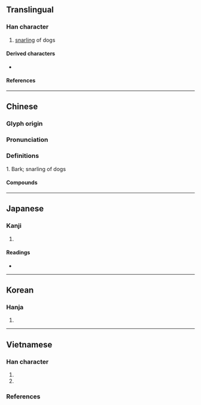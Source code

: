 {{character info}}
==Translingual==

===Han character===
{{Han char|rn=94|rad=犬|as=07|sn=10|canj=KHYMR|four=40261|ids=⿰犭言}}

# [[snarling]] of dogs

====Derived characters====
* {{l|mul|[[獄]], [[𤢰]]}}

====References====
{{Han ref|kx=0711.320|dkj=20430|dj=1124.010|hdz=21350.040|uh=72FA}}

----

==Chinese==
{{zh-forms}}

===Glyph origin===
{{Han etym}}

===Pronunciation===
{{zh-pron
|m=yín
|c=ngan4
|mc=y
|oc=y
|cat=
}}

===Definitions===
{{zh-hanzi}}

1. Bark; snarling of dogs

====Compounds====
{{zh-der|狺狺}}

----

==Japanese==

===Kanji===
{{ja-kanji|grade=|rs=犬07}}

# {{rfdef|ja|sort=犬07}}

====Readings====
* {{ja-readings|on=[[げん]] (gen), [[ごん]] (gon)|kun=}}

----

==Korean==

===Hanja===
{{ko-hanja|hangeul=은|eumhun=|rv=eun|mr=ŭn|y=un}}

# {{rfdef|ko|sort=犬07}}

----

==Vietnamese==

===Han character===
{{vi-readings|rs=犬07
|hanviet=ngân-gdhn;tvctdhv;hvttd;tchvtd
|phienthiet=
|nom=ngân-gdhn, ngan-tdcntd
}}

# {{han tu form of|ngân|snarling, barking of dogs}}
# {{nom form of|ngan|[[Muscovy duck]]}}

===References===
<references/>